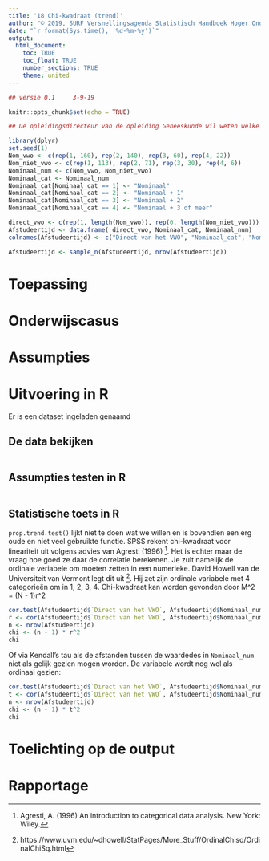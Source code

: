 ```yaml
---
title: '18 Chi-kwadraat (trend)'
author: "© 2019, SURF Versnellingsagenda Statistisch Handboek Hoger Onderwijs"
date: "`r format(Sys.time(), '%d-%m-%y')`"
output: 
  html_document:
    toc: TRUE
    toc_float: TRUE
    number_sections: TRUE
    theme: united
---
```


<style>
  .col2 {
    columns: 2 200px;
    -webkit-columns: 2 200px;
    -moz-columns: 2 200px;
  }
</style>

``` r
## versie 0.1     3-9-19
```

```r
knitr::opts_chunk$set(echo = TRUE)
```


```r
## De opleidingsdirecteur van de opleiding Geneeskunde wil weten welke groep eerstejaars het snelste afstudeert. Hij vergelijkt hierbij drie groepen (of twee): studenten die vanaf Biomedische Wetenschappen instromen, studenten die een tussenjaar hebben gehad en studenten die direct vanaf het vwo komen. De snelheid van afstuderen is geoperationaliseerd door vier categorieën: nominaal, nomaal + 1, nominaal + 2 en nominaal + meer dan 2

library(dplyr)
set.seed(1)
Nom_vwo <- c(rep(1, 160), rep(2, 140), rep(3, 60), rep(4, 22))
Nom_niet_vwo <- c(rep(1, 113), rep(2, 71), rep(3, 30), rep(4, 6))
Nominaal_num <- c(Nom_vwo, Nom_niet_vwo)
Nominaal_cat <- Nominaal_num
Nominaal_cat[Nominaal_cat == 1] <- "Nominaal"
Nominaal_cat[Nominaal_cat == 2] <- "Nominaal + 1"
Nominaal_cat[Nominaal_cat == 3] <- "Nominaal + 2"
Nominaal_cat[Nominaal_cat == 4] <- "Nominaal + 3 of meer"

direct_vwo <- c(rep(1, length(Nom_vwo)), rep(0, length(Nom_niet_vwo)))
Afstudeertijd <- data.frame( direct_vwo, Nominaal_cat, Nominaal_num)
colnames(Afstudeertijd) <- c("Direct van het VWO", "Nominaal_cat", "Nominaal_num")

Afstudeertijd <- sample_n(Afstudeertijd, nrow(Afstudeertijd))

```

# Toepassing

# Onderwijscasus

# Assumpties

# Uitvoering in R
Er is een dataset ingeladen genaamd

## De data bekijken
```r

```

## Assumpties testen in R

```r

```

## Statistische toets in R
`prop.trend.test()` lijkt niet te doen wat we willen en is bovendien een erg oude en niet veel gebruikte functie. SPSS rekent chi-kwadraat voor lineariteit uit volgens advies van Agresti (1996) [^1]. Het is echter maar de vraag hoe goed ze daar de correlatie berekenen.  Je zult namelijk de ordinale veriabele om moeten zetten in een numerieke. David Howell van de Universiteit van Vermont legt dit uit [^2]. Hij zet zijn ordinale variabele met 4 categorieën om in 1, 2, 3, 4. Chi-kwadraat kan worden gevonden door M^2 = (N - 1)r^2
```r
cor.test(Afstudeertijd$`Direct van het VWO`, Afstudeertijd$Nominaal_num)
r <- cor(Afstudeertijd$`Direct van het VWO`, Afstudeertijd$Nominaal_num)
n <- nrow(Afstudeertijd)
chi <- (n - 1) * r^2
chi
```

Of via Kendall's tau als de afstanden tussen de waardedes in `Nominaal_num` niet als gelijk gezien mogen worden. De variabele wordt nog wel als ordinaal gezien:
```r
cor.test(Afstudeertijd$`Direct van het VWO`, Afstudeertijd$Nominaal_num, method = "kendall")
t <- cor(Afstudeertijd$`Direct van het VWO`, Afstudeertijd$Nominaal_num, method = "kendall")
n <- nrow(Afstudeertijd)
chi <- (n - 1) * t^2
chi

```

# Toelichting op de output

# Rapportage

[^1]: Agresti, A. (1996) An introduction to categorical data analysis. New York: Wiley.
[^2]: https://www.uvm.edu/~dhowell/StatPages/More_Stuff/OrdinalChisq/OrdinalChiSq.html